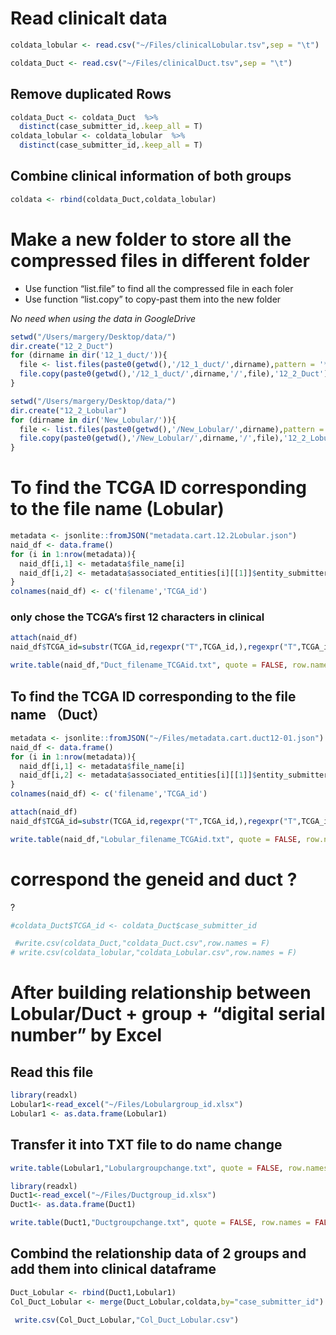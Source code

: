 

# Read clinicalt data 


```r
coldata_lobular <- read.csv("~/Files/clinicalLobular.tsv",sep = "\t")
```

```r
coldata_Duct <- read.csv("~/Files/clinicalDuct.tsv",sep = "\t")
```


## Remove duplicated Rows

```r
coldata_Duct <- coldata_Duct  %>% 
  distinct(case_submitter_id,.keep_all = T)
coldata_lobular <- coldata_lobular  %>% 
  distinct(case_submitter_id,.keep_all = T)
```

## Combine clinical information of both groups 

```r
coldata <- rbind(coldata_Duct,coldata_lobular)
```






# Make a new folder to store all the compressed files in different folder
- Use function "list.file" to find all the compressed file in each foler
- Use function "list.copy" to copy-past them into the new folder

*No need when using the data in GoogleDrive*
```r
setwd("/Users/margery/Desktop/data/")
dir.create("12_2_Duct")
for (dirname in dir('12_1_duct/')){  
  file <- list.files(paste0(getwd(),'/12_1_duct/',dirname),pattern = '*.counts')  
  file.copy(paste0(getwd(),'/12_1_duct/',dirname,'/',file),'12_2_Duct')  
}
```



```r
setwd("/Users/margery/Desktop/data/")
dir.create("12_2_Lobular")
for (dirname in dir('New_Lobular/')){  
  file <- list.files(paste0(getwd(),'/New_Lobular/',dirname),pattern = '*.counts')  
  file.copy(paste0(getwd(),'/New_Lobular/',dirname,'/',file),'12_2_Lobular')  
}
```


# To find the TCGA ID corresponding to the file name (Lobular)

```r
metadata <- jsonlite::fromJSON("metadata.cart.12.2Lobular.json")
naid_df <- data.frame()
for (i in 1:nrow(metadata)){
  naid_df[i,1] <- metadata$file_name[i]
  naid_df[i,2] <- metadata$associated_entities[i][[1]]$entity_submitter_id
}
colnames(naid_df) <- c('filename','TCGA_id')
```


### only chose the TCGA's first 12 characters in clinical 

```r
attach(naid_df)
naid_df$TCGA_id=substr(TCGA_id,regexpr("T",TCGA_id,),regexpr("T",TCGA_id)+11)  
```


```r
write.table(naid_df,"Duct_filename_TCGAid.txt", quote = FALSE, row.names = FALSE,col.names = F)
```






## To find the TCGA ID corresponding to the file name （Duct）
```r
metadata <- jsonlite::fromJSON("~/Files/metadata.cart.duct12-01.json")
naid_df <- data.frame()
for (i in 1:nrow(metadata)){
  naid_df[i,1] <- metadata$file_name[i]
  naid_df[i,2] <- metadata$associated_entities[i][[1]]$entity_submitter_id
}
colnames(naid_df) <- c('filename','TCGA_id')
```

```r
attach(naid_df)
naid_df$TCGA_id=substr(TCGA_id,regexpr("T",TCGA_id,),regexpr("T",TCGA_id)+11)  
```


```r
write.table(naid_df,"Lobular_filename_TCGAid.txt", quote = FALSE, row.names = FALSE,col.names = F)


```

# correspond the geneid and duct ?

?

```r
#coldata_Duct$TCGA_id <- coldata_Duct$case_submitter_id
```

```r
 #write.csv(coldata_Duct,"coldata_Duct.csv",row.names = F)
# write.csv(coldata_lobular,"coldata_Lobular.csv",row.names = F)
```


# After building relationship between Lobular/Duct + group + "digital serial number" by Excel

## Read this file

```r
library(readxl)
Lobular1<-read_excel("~/Files/Lobulargroup_id.xlsx")
Lobular1 <- as.data.frame(Lobular1)
```

## Transfer it into TXT file to do name change 

```r
write.table(Lobular1,"Lobulargroupchange.txt", quote = FALSE, row.names = FALSE,col.names = F)
```

```r

library(readxl)
Duct1<-read_excel("~/Files/Ductgroup_id.xlsx")
Duct1<- as.data.frame(Duct1)
```

```r
write.table(Duct1,"Ductgroupchange.txt", quote = FALSE, row.names = FALSE,col.names = F)
```

## Combind the relationship data of 2 groups and add them into clinical dataframe

```r
Duct_Lobular <- rbind(Duct1,Lobular1)
Col_Duct_Lobular <- merge(Duct_Lobular,coldata,by="case_submitter_id")
```

```r
 write.csv(Col_Duct_Lobular,"Col_Duct_Lobular.csv")
``` 
